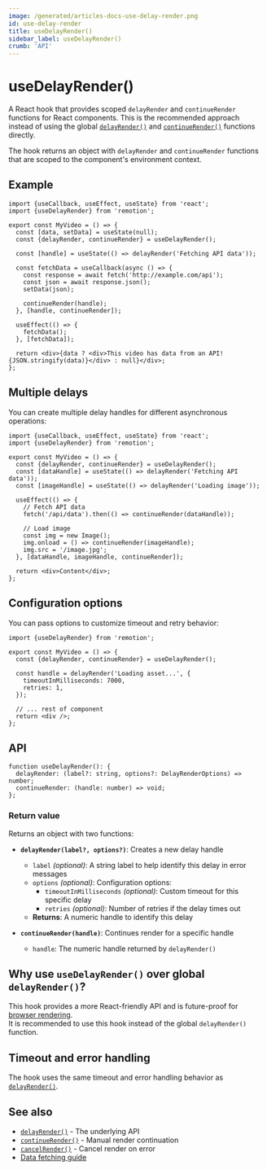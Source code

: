 ```yaml
---
image: /generated/articles-docs-use-delay-render.png
id: use-delay-render
title: useDelayRender()
sidebar_label: useDelayRender()
crumb: 'API'
---
```


# useDelayRender()<AvailableFrom v="4.0.342" />

A React hook that provides scoped `delayRender` and `continueRender` functions for React components. This is the recommended approach instead of using the global [`delayRender()`](/docs/delay-render) and [`continueRender()`](/docs/continue-render) functions directly.

The hook returns an object with `delayRender` and `continueRender` functions that are scoped to the component's environment context.

## Example

```tsx twoslash {6, 8, 15}
import {useCallback, useEffect, useState} from 'react';
import {useDelayRender} from 'remotion';

export const MyVideo = () => {
  const [data, setData] = useState(null);
  const {delayRender, continueRender} = useDelayRender();

  const [handle] = useState(() => delayRender('Fetching API data'));

  const fetchData = useCallback(async () => {
    const response = await fetch('http://example.com/api');
    const json = await response.json();
    setData(json);

    continueRender(handle);
  }, [handle, continueRender]);

  useEffect(() => {
    fetchData();
  }, [fetchData]);

  return <div>{data ? <div>This video has data from an API! {JSON.stringify(data)}</div> : null}</div>;
};
```

## Multiple delays

You can create multiple delay handles for different asynchronous operations:

```tsx twoslash
import {useCallback, useEffect, useState} from 'react';
import {useDelayRender} from 'remotion';

export const MyVideo = () => {
  const {delayRender, continueRender} = useDelayRender();
  const [dataHandle] = useState(() => delayRender('Fetching API data'));
  const [imageHandle] = useState(() => delayRender('Loading image'));

  useEffect(() => {
    // Fetch API data
    fetch('/api/data').then(() => continueRender(dataHandle));

    // Load image
    const img = new Image();
    img.onload = () => continueRender(imageHandle);
    img.src = '/image.jpg';
  }, [dataHandle, imageHandle, continueRender]);

  return <div>Content</div>;
};
```

## Configuration options

You can pass options to customize timeout and retry behavior:

```tsx twoslash
import {useDelayRender} from 'remotion';

export const MyVideo = () => {
  const {delayRender, continueRender} = useDelayRender();

  const handle = delayRender('Loading asset...', {
    timeoutInMilliseconds: 7000,
    retries: 1,
  });

  // ... rest of component
  return <div />;
};
```

## API

```tsx
function useDelayRender(): {
  delayRender: (label?: string, options?: DelayRenderOptions) => number;
  continueRender: (handle: number) => void;
};
```

### Return value

Returns an object with two functions:

- **`delayRender(label?, options?)`**: Creates a new delay handle
  - `label` _(optional)_: A string label to help identify this delay in error messages
  - `options` _(optional)_: Configuration options:
    - `timeoutInMilliseconds` _(optional)_: Custom timeout for this specific delay
    - `retries` _(optional)_: Number of retries if the delay times out
  - **Returns**: A numeric handle to identify this delay

- **`continueRender(handle)`**: Continues render for a specific handle
  - `handle`: The numeric handle returned by `delayRender()`

## Why use `useDelayRender()` over global `delayRender()`?

This hook provides a more React-friendly API and is future-proof for [browser rendering](/docs/miscellaneous/render-in-browser).<br /> It is recommended to use this hook instead of the global `delayRender()` function.

## Timeout and error handling

The hook uses the same timeout and error handling behavior as [`delayRender()`](/docs/delay-render).

## See also

- [`delayRender()`](/docs/delay-render) - The underlying API
- [`continueRender()`](/docs/continue-render) - Manual render continuation
- [`cancelRender()`](/docs/cancel-render) - Cancel render on error
- [Data fetching guide](/docs/data-fetching)
